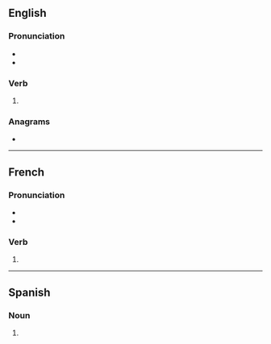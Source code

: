 ==English==

===Pronunciation===
* {{IPA|en|/pɛndz/}}
* {{rhymes|en|ɛndz|s=1}}

===Verb===
{{head|en|verb form}}

# {{en-third-person singular of|pend}}

===Anagrams===
* {{anagrams|en|a=denps|spend}}

----

==French==

===Pronunciation===
* {{fr-IPA}}
* {{audio|fr|LL-Q150 (fra)-DenisdeShawi-pends.wav|Audio (CAN)}}

===Verb===
{{head|fr|verb form}}

# {{inflection of|fr|pendre||1//2|s|pres|indc|;|2|s|impr}}

----

==Spanish==

===Noun===
{{head|es|noun form|g=m-p|g2=f-p}}

# {{noun form of|es|pend||p}}